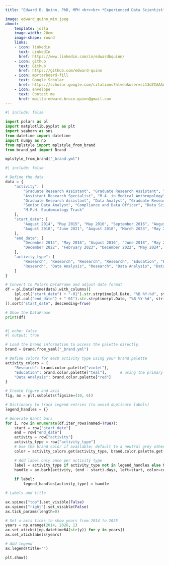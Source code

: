 ```yaml
---
title: "Edward B. Quinn, PhD, MPH <br><br> *Experienced Data Scientist*"

image: edward_quinn_min.jpeg
about:
    template: jolla
    image-width: 20em
    image-shape: round
    links:
    - icon: linkedin
      text: LinkedIn
      href: https://www.linkedin.com/in/edwardbquinn/
    - icon: github
      text: Github
      href: https://github.com/edward-quinn
    - icon: mortarboard-fill
      text: Google Scholar
      href: https://scholar.google.com/citations?hl=en&user=sL13dZIAAAAJ&view_op=list_works&sortby=pubdate
    - icon: envelope
      text: Contact me
      href: mailto:edward.bruce.quinn@gmail.com
---
```




```python
#| include: false

import polars as pl
import matplotlib.pyplot as plt
import seaborn as sns
from datetime import datetime
import numpy as np
from mplstyle import mplstyle_from_brand
from brand_yml import Brand

mplstyle_from_brand("_brand.yml")

```


```python
#| include: false

# Define the data
data = {
    "activity": [
        "Graduate Research Assistant", "Graduate Research Assistant", "Human Biomarkers Researcher",
        "Assistant Research Specialist", "M.A. in Medical Anthropology", "Ph.D. in Biological Anthropology",
        "Graduate Research Assistant", "Data Analyst", "Graduate Research Assistant",
        "Senior Data Analyst", "Compliance and Data Officer", "Data Science Consultant",
        "M.P.H. Epidemiology Track"
    ],
    "start_date": [
        "August 2014", "May 2015", "May 2016", "September 2016", "August 2014", "August 2018",
        "August 2018", "June 2021", "August 2018", "March 2023", "May 2024", "May 2024", "August 2019"
    ],
    "end_date": [
        "December 2014", "May 2016", "August 2016", "June 2018", "May 2016", "December 2022",
        "December 2022", "February 2023", "December 2022", "May 2024", "April 2025", "August 2024", "December 2021"
    ],
    "activity_type": [
        "Research", "Research", "Research", "Research", "Education", "Education",
        "Research", "Data Analysis", "Research", "Data Analysis", "Data Analysis", "Data Analysis", "Education"
    ]
}

# Convert to Polars DataFrame and adjust date format
df = pl.DataFrame(data).with_columns([
    (pl.col("start_date") + "-01").str.strptime(pl.Date, "%B %Y-%d", strict=False),
    (pl.col("end_date") + "-01").str.strptime(pl.Date, "%B %Y-%d", strict=False)
]).sort("start_date", descending=True)

# Show the DataFrame
print(df)



```



```python
#| echo: false
#| output: true

# Load the brand information to access the palette directly.
brand = Brand.from_yaml("_brand.yml")

# Define colors for each activity type using your brand palette
activity_colors = {
    "Research": brand.color.palette["violet"],
    "Education": brand.color.palette["teal"],      # using the primary teal from your theme
    "Data Analysis": brand.color.palette["red"]
}

# Create figure and axis
fig, ax = plt.subplots(figsize=(10, 6))

# Dictionary to track legend entries (to avoid duplicate labels)
legend_handles = {}

# Generate Gantt bars
for i, row in enumerate(df.iter_rows(named=True)):
    start = row["start_date"]
    end = row["end_date"]
    activity = row["activity"]
    activity_type = row["activity_type"]
    # Use the brand color if available; default to a neutral grey otherwise.
    color = activity_colors.get(activity_type, brand.color.palette.get("grey", "gray"))

    # Add label only once per activity type
    label = activity_type if activity_type not in legend_handles else None
    handle = ax.barh(activity, (end - start).days, left=start, color=color, label=label)
    
    if label:
        legend_handles[activity_type] = handle

# Labels and title

ax.spines["top"].set_visible(False)
ax.spines["right"].set_visible(False)
ax.tick_params(length=0)

# Set x-axis ticks to show years from 2014 to 2025
years = np.arange(2014, 2026, 1)
ax.set_xticks([np.datetime64(str(y)) for y in years])
ax.set_xticklabels(years)

# Add legend
ax.legend(title="")

plt.show()

```

